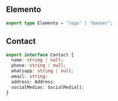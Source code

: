 ## Elemento
``` ts filename="elemento.d.ts" copy
export type Elemento = "logo" | "banner";
```

## Contact
``` ts filename="contact.d.ts" copy
export interface Contact {
  name: string | null;
  phone: string | null;
  whatsapp: string | null;
  email: string;
  address: Address;
  socialMedias: SocialMedia[];
}
```
